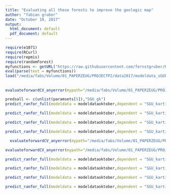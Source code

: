 ```yaml
---
title: "Evaluating all those forests to improve the geologic map"
author: "fabian gruber"
date: "October 19, 2017"
output:
  html_document: default
  pdf_document: default
---
```


```r
require(e1071)
require(RCurl)
require(repmis)
require(randomForest)
myfunctions <- getURL("https://raw.githubusercontent.com/fernstgruber/Rstuff/master/fabiansandrossitersfunctions.R", ssl.verifypeer = FALSE)
eval(parse(text = myfunctions))
load("/media/fabs/Volume/01_PAPERZEUG/PROJECTP2/data2017/modeldata_sGUkartiert.RData")
```

## 


```r
evaluateforwardCV_anyerror(mypath="/media/fabs/Volume/01_PAPERZEUG/PROJECTP2/data2017/temprdata/ranfor_fw_5fold_6p_SGU_kartiert_allpreds/",kk=1:5,endround = 6,error = "cverror",geheim = "geheimerprederror",yrange=c(0,0.6))

```

```r
predsall <- c(unlist(paramsets[5]),"SGU_gk")
predict_ranfor_full(modeldata = modeldataoktober,dependent = "SGU_kartiert",predictors = predsall,doreturn = F,pset=5,altdata=modeldataoktober,kappasum = T)
```

```r
predict_ranfor_full(modeldata = modeldataoktober,dependent = "SGU_kartiert",predictors = c("SGU_gk","vectorruggedness_hr_ws51"),doreturn = F,pset=5,altdata=modeldataoktober,kappasum = T)
```

```r
predict_ranfor_full(modeldata = modeldataoktober,dependent = "SGU_kartiert",predictors = c("SGU_gk","slope_DTM_50m_avg_ws9_50m"),doreturn = F,pset=5,altdata=modeldataoktober,kappasum = T)
```

```r
predict_ranfor_full(modeldata = modeldataoktober,dependent = "SGU_kartiert",predictors = c("SGU_gk","DiurnalAnisotropicHeating_10m","vectorruggedness_hr_ws41","VerticalDistancetoChannelNetwork_10m"),doreturn = F,pset=5,altdata=modeldataoktober,kappasum = T)
```

```r
  evaluateforwardCV_anyerror(mypath="/media/fabs/Volume/01_PAPERZEUG/PROJECTP2/data2017/temprdata/ranfor_fw_5fold_5p_SGU_kartiert_localterrain/",kk=1:4,endround = 5,error = "cverror",geheim = "geheimerprederror",yrange=c(0,0.6))
```









```r
evaluateforwardCV_anyerror(mypath="/media/fabs/Volume/01_PAPERZEUG/PROJECTP2/data2017/temprdata/ranfor_fw_5fold_6p_SGU_kartiert_roughness//",kk=1:5,endround = 6,error = "cverror",geheim = "geheimerprederror",yrange=c(0,0.6))
```

```r
predict_ranfor_full(modeldata = modeldataoktober,dependent = "SGU_kartiert",predictors = c("SGU_gk","TRI_hr_ws9"),doreturn = F,pset=3,altdata=modeldataoktober,kappasum = T)
```

```r
predict_ranfor_full(modeldata = modeldataoktober,dependent = "SGU_kartiert",predictors = c("SGU_gk","TRI_hr_ws38"),doreturn = F,pset=3,altdata=modeldataoktober,kappasum = T)
```

```r
predict_ranfor_full(modeldata = modeldataoktober,dependent = "SGU_kartiert",predictors = c("SGU_gk","vectorruggedness_hr_ws57","TRI_hr_ws31"),doreturn = F,pset=3,altdata=modeldataoktober,kappasum = T)
```

```r
predict_ranfor_full(modeldata = modeldataoktober,dependent = "SGU_kartiert",predictors = c("SGU_gk","TRI_hr_ws9","geom_hr_L50m_fl10_rplipmps_UE_hr_20cells_hr"),doreturn = F,pset=3,altdata=modeldataoktober,kappasum = T)
```